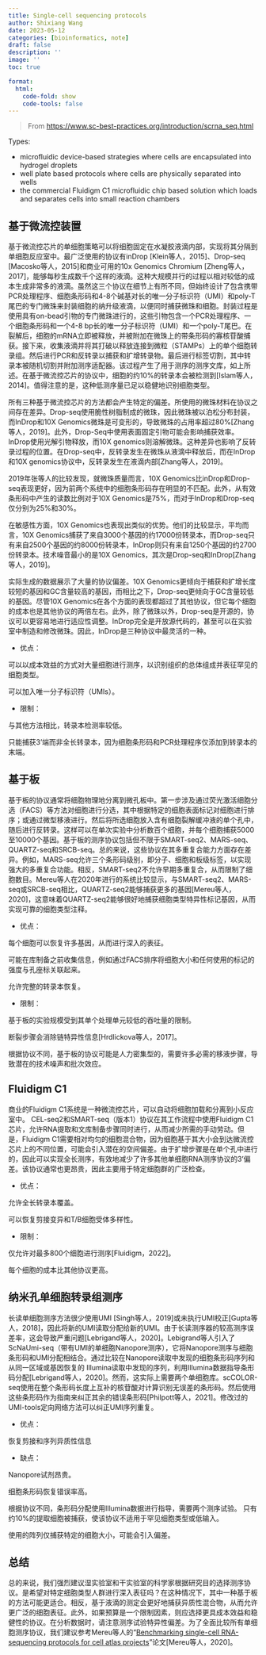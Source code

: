 ```yaml
---
title: Single-cell sequencing protocols
author: Shixiang Wang
date: 2023-05-12
categories: [bioinformatics, note]
draft: false
description: ''
image: ''
toc: true

format:
  html:
    code-fold: show
    code-tools: false
---
```


> From <https://www.sc-best-practices.org/introduction/scrna_seq.html>

Types:

- microfluidic device-based strategies where cells are encapsulated into hydrogel droplets
- well plate based protocols where cells are physically separated into wells
- the commercial Fluidigm C1 microfluidic chip based solution which loads and separates cells into small reaction chambers

## 基于微流控装置

基于微流控芯片的单细胞策略可以将细胞固定在水凝胶液滴内部，实现将其分隔到单细胞反应室中。最广泛使用的协议有inDrop [Klein等人，2015]、Drop-seq [Macosko等人，2015]和商业可用的10x Genomics Chromium [Zheng等人，2017]，能够每秒生成数千个这样的液滴。这种大规模并行的过程以相对较低的成本生成非常多的液滴。虽然这三个协议在细节上有所不同，但始终设计了包含携带PCR处理程序、细胞条形码和4-8个碱基对长的唯一分子标识符（UMI）和poly-T尾巴的专门微珠来封装细胞的纳升级液滴，以便同时捕获微珠和细胞。封装过程是使用具有on-bead引物的专门微珠进行的，这些引物包含一个PCR处理程序、一个细胞条形码和一个4-8 bp长的唯一分子标识符（UMI）和一个poly-T尾巴。在裂解后，细胞的mRNA立即被释放，并被附加在微珠上的带条形码的寡核苷酸捕获。接下来，收集液滴并将其打破以释放连接到微粒（STAMPs）上的单个细胞转录组。然后进行PCR和反转录以捕获和扩增转录物。最后进行标签切割，其中转录本被随机切割并附加测序适配器。该过程产生了用于测序的测序文库，如上所述。在基于微流控芯片的协议中，细胞的约10%的转录本会被检测到[Islam等人，2014]。值得注意的是，这种低测序量已足以稳健地识别细胞类型。

所有三种基于微流控芯片的方法都会产生特定的偏差。所使用的微珠材料在协议之间存在差异。Drop-seq使用脆性树脂制成的微珠，因此微珠被以泊松分布封装，而InDrop和10X Genomics微珠是可变形的，导致微珠的占用率超过80%[Zhang等人，2019]。此外，Drop-Seq中使用表面固定引物可能会影响捕获效率。InDrop使用光解引物释放，而10X genomics则溶解微珠。这种差异也影响了反转录过程的位置。在Drop-seq中，反转录发生在微珠从液滴中释放后，而在InDrop和10X genomics协议中，反转录发生在液滴内部[Zhang等人，2019]。

2019年张等人的比较发现，就微珠质量而言，10X Genomics比inDrop和Drop-seq表现更好，因为前两个系统中的细胞条形码存在明显的不匹配。此外，从有效条形码中产生的读数比例对于10X Genomics是75%，而对于InDrop和Drop-seq仅分别为25%和30%。

在敏感性方面，10X Genomics也表现出类似的优势。他们的比较显示，平均而言，10X Genomics捕获了来自3000个基因的约17000份转录本，而Drop-seq只有来自2500个基因的约8000份转录本，InDrop则只有来自1250个基因的约2700份转录本。技术噪音最小的是10X Genomics，其次是Drop-seq和InDrop[Zhang等人，2019]。

实际生成的数据展示了大量的协议偏差。10X Genomics更倾向于捕获和扩增长度较短的基因和GC含量较高的基因，而相比之下，Drop-seq更倾向于GC含量较低的基因。尽管10X Genomics在各个方面的表现都超过了其他协议，但它每个细胞的成本也是其他协议的两倍左右。此外，除了微珠以外，Drop-seq是开源的，协议可以更容易地进行适应性调整。InDrop完全是开放源代码的，甚至可以在实验室中制造和修改微珠。因此，InDrop是三种协议中最灵活的一种。

- 优点：

可以以成本效益的方式对大量细胞进行测序，以识别组织的总体组成并表征罕见的细胞类型。

可以加入唯一分子标识符（UMIs）。

- 限制：

与其他方法相比，转录本检测率较低。

只能捕获3’端而非全长转录本，因为细胞条形码和PCR处理程序仅添加到转录本的末端。

## 基于板

基于板的协议通常将细胞物理地分离到微孔板中。第一步涉及通过荧光激活细胞分选（FACS）等方法对细胞进行分选，其中根据特定的细胞表面标记对细胞进行排序；或通过微型移液进行。然后将所选细胞放入含有细胞裂解缓冲液的单个孔中，随后进行反转录。这样可以在单次实验中分析数百个细胞，并每个细胞捕获5000至10000个基因。基于板的测序协议包括但不限于SMART-seq2、MARS-seq、QUARTZ-seq和SRCB-seq。总的来说，这些协议在其多重复合能力方面存在差异。例如，MARS-seq允许三个条形码级别，即分子、细胞和板级标签，以实现强大的多重复合功能。相反，SMART-seq2不允许早期多重复合，从而限制了细胞数目。Mereu等人在2020年进行的系统比较显示，与SMART-seq2、MARS-seq或SRCB-seq相比，QUARTZ-seq2能够捕获更多的基因[Mereu等人，2020]，这意味着QUARTZ-seq2能够很好地捕获细胞类型特异性标记基因，从而实现可靠的细胞类型注释。

- 优点：

每个细胞可以恢复许多基因，从而进行深入的表征。

可能在库制备之前收集信息，例如通过FACS排序将细胞大小和任何使用的标记的强度与孔座标关联起来。

允许完整的转录本恢复。

- 限制：

基于板的实验规模受到其单个处理单元较低的吞吐量的限制。

断裂步骤会消除链特异性信息[Hrdlickova等人，2017]。

根据协议不同，基于板的协议可能是人力密集型的，需要许多必需的移液步骤，导致潜在的技术噪声和批次效应。

## Fluidigm C1

商业的Fluidigm C1系统是一种微流控芯片，可以自动将细胞加载和分离到小反应室中。 CEL-seq2和SMART-seq（版本1）协议在其工作流程中使用Fluidigm C1芯片，允许RNA提取和文库制备步骤同时进行，从而减少所需的手动劳动。但是，Fluidigm C1需要相对均匀的细胞混合物，因为细胞基于其大小会到达微流控芯片上的不同位置，可能会引入潜在的空间偏差。由于扩增步骤是在单个孔中进行的，因此可以实现全长测序，有效地减少了许多其他单细胞RNA测序协议的3’偏差。该协议通常也更昂贵，因此主要用于特定细胞群的广泛检查。

- 优点：

允许全长转录本覆盖。

可以恢复剪接变异和T/B细胞受体多样性。

- 限制：

仅允许对最多800个细胞进行测序[Fluidigm，2022]。

每个细胞的成本比其他协议更高。

## 纳米孔单细胞转录组测序

长读单细胞测序方法很少使用UMI [Singh等人，2019]或未执行UMI校正[Gupta等人，2018]，因此将新的UMI读取分配给新的UMI。由于长读测序器的较高测序误差率，这会导致严重问题[Lebrigand等人，2020]。Lebigrand等人引入了ScNaUmi-seq（带有UMI的单细胞Nanopore测序），它将Nanopore测序与细胞条形码和UMI分配相结合。通过比较在Nanopore读取中发现的细胞条形码序列和从同一区域或基因恢复的 Illumina读取中发现的序列，利用Illumina数据指导条形码分配[Lebrigand等人，2020]。然而，这实际上需要两个单细胞库。scCOLOR-seq使用在整个条形码长度上互补的核苷酸对计算识别无误差的条形码。然后使用这些条形码作为指南来纠正其余的错误条形码[Philpott等人，2021]。修改过的UMI-tools定向网络方法可以纠正UMI序列重复。

- 优点：

恢复剪接和序列异质性信息

- 缺点：

Nanopore试剂昂贵。

细胞条形码恢复错误率高。

根据协议不同，条形码分配使用Illumina数据进行指导，需要两个测序试验。
只有约10%的提取细胞被捕获，使该协议不适用于罕见细胞类型或低输入。

使用的阵列仅捕获特定的细胞大小，可能会引入偏差。

## 总结

总的来说，我们强烈建议湿实验室和干实验室的科学家根据研究目的选择测序协议。是希望对特定细胞类型人群进行深入表征吗？在这种情况下，其中一种基于板的方法可能更适合。相反，基于液滴的测定会更好地捕获异质性混合物，从而允许更广泛的细胞表征。此外，如果预算是一个限制因素，则应选择更具成本效益和稳健性的协议。在分析数据时，请注意测序试验特异性偏差。为了全面比较所有单细胞测序协议，我们建议参考Mereu等人的“[Benchmarking single-cell RNA-sequencing protocols for cell atlas projects](https://www.nature.com/articles/s41587-020-0469-4)”论文[Mereu等人，2020]。
